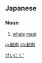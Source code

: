 ==Japanese==
{{ja-kanjitab|げい|にく|yomi=on}}

===Noun===
{{ja-noun|げいにく}}

# [[whale]] [[meat]]

[[Category:ja:Meats|けいにく']]

[[ja:鯨肉]]
[[zh:鯨肉]]